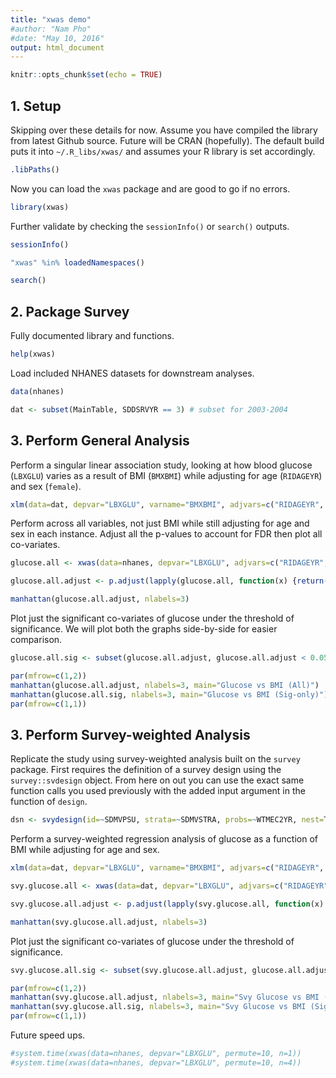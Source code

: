 ```yaml
---
title: "xwas demo"
#author: "Nam Pho"
#date: "May 10, 2016"
output: html_document
---
```


```r
knitr::opts_chunk$set(echo = TRUE)
```

## 1. Setup

Skipping over these details for now. Assume you have compiled the library from latest Github source. Future will be CRAN (hopefully). The default build puts it into `~/.R_libs/xwas/` and assumes your R library is set accordingly.

```r
.libPaths()
```

Now you can load the `xwas` package and are good to go if no errors.

```r
library(xwas)
```

Further validate by checking the `sessionInfo()` or `search()` outputs.

```r
sessionInfo()

"xwas" %in% loadedNamespaces()

search()
```

## 2. Package Survey

Fully documented library and functions.

```r
help(xwas)
```

Load included NHANES datasets for downstream analyses.

```r
data(nhanes)

dat <- subset(MainTable, SDDSRVYR == 3) # subset for 2003-2004
```

## 3. Perform General Analysis

Perform a singular linear association study, looking at how blood glucose (`LBXGLU`) varies as a result of BMI (`BMXBMI`) while adjusting for age (`RIDAGEYR`) and sex (`female`).

```r
xlm(data=dat, depvar="LBXGLU", varname="BMXBMI", adjvars=c("RIDAGEYR", "female"))
```

Perform across all variables, not just BMI while still adjusting for age and sex in each instance. Adjust all the p-values to account for FDR then plot all co-variates.

```r
glucose.all <- xwas(data=nhanes, depvar="LBXGLU", adjvars=c("RIDAGEYR", "female"))

glucose.all.adjust <- p.adjust(lapply(glucose.all, function(x) {return(x[2,]$"Pr(>|t|)")} ))

manhattan(glucose.all.adjust, nlabels=3)
```

Plot just the significant co-variates of glucose under the threshold of significance. We will plot both the graphs side-by-side for easier comparison.

```r
glucose.all.sig <- subset(glucose.all.adjust, glucose.all.adjust < 0.05)

par(mfrow=c(1,2))
manhattan(glucose.all.adjust, nlabels=3, main="Glucose vs BMI (All)")
manhattan(glucose.all.sig, nlabels=3, main="Glucose vs BMI (Sig-only)")
par(mfrow=c(1,1))
```

## 3. Perform Survey-weighted Analysis

Replicate the study using survey-weighted analysis built on the `survey` package. First requires the definition of a survey design using the `survey::svdesign` object. From here on out you can use the exact same function calls you used previously with the added input argument in the function of `design`.

```r
dsn <- svydesign(id=~SDMVPSU, strata=~SDMVSTRA, probs=~WTMEC2YR, nest=T, data=subset(MainTable, WTMEC2YR > 0))
```

Perform a survey-weighted regression analysis of glucose as a function of BMI while adjusting for age and sex.

```r
xlm(data=dat, depvar="LBXGLU", varname="BMXBMI", adjvars=c("RIDAGEYR", "female"), design=dsn)
```

```r
svy.glucose.all <- xwas(data=dat, depvar="LBXGLU", adjvars=c("RIDAGEYR", "female"), design=dsn)

svy.glucose.all.adjust <- p.adjust(lapply(svy.glucose.all, function(x) {return(x[2,]$"Pr(>|t|)")} ))

manhattan(svy.glucose.all.adjust, nlabels=3)
```

Plot just the significant co-variates of glucose under the threshold of significance.

```r
svy.glucose.all.sig <- subset(svy.glucose.all.adjust, glucose.all.adjust < 0.05)

par(mfrow=c(1,2))
manhattan(svy.glucose.all.adjust, nlabels=3, main="Svy Glucose vs BMI (All)")
manhattan(svy.glucose.all.sig, nlabels=3, main="Svy Glucose vs BMI (Sig-only)")
par(mfrow=c(1,1))
```

Future speed ups.

```r
#system.time(xwas(data=nhanes, depvar="LBXGLU", permute=10, n=1))
#system.time(xwas(data=nhanes, depvar="LBXGLU", permute=10, n=4))
```
